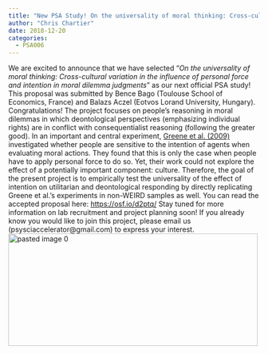 ```yaml
---
title: "New PSA Study! On the universality of moral thinking: Cross-cultural variation in the influence of personal force and intention in moral dilemma judgments."
author: "Chris Chartier"
date: 2018-12-20
categories:
  - PSA006
---
```


We are excited to announce that we have selected "*On the universality
of moral thinking: Cross-cultural variation in the influence of personal
force and intention in moral dilemma judgments*" as our next official
PSA study! This proposal was submitted by Bence Bago (Toulouse School of
Economics, France) and Balazs Aczel (Eotvos Lorand University, Hungary).
Congratulations! The project focuses on people's reasoning in moral
dilemmas in which deontological perspectives (emphasizing individual
rights) are in conflict with consequentialist reasoning (following the
greater good). In an important and central experiment, [Greene et al.
(2009)](https://www.sciencedirect.com/science/article/pii/S0010027709000420){target="_blank"}
investigated whether people are sensitive to the intention of agents
when evaluating moral actions. They found that this is only the case
when people have to apply personal force to do so. Yet, their work could
not explore the effect of a potentially important component: culture.
Therefore, the goal of the present project is to empirically test the
universality of the effect of intention on utilitarian and deontological
responding by directly replicating Greene et al.'s experiments in
non-WEIRD samples as well. You can read the accepted proposal here:
[https://osf.io/d2ptq/](https://osf.io/d2ptq/){target="_blank"} Stay
tuned for more information on lab recruitment and project planning soon!
If you already know you would like to join this project, please email us
(psysciaccelerator@gmail.com) to express your interest. ![pasted image
0](images/pasted-image-0-e1545151564402.png){.size-full
.wp-image-346 .aligncenter width="500" height="225"}

